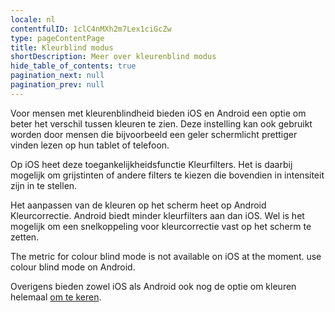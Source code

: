 ```yaml
---
locale: nl
contentfulID: 1clC4nMXh2m7Lex1ciGcZw
type: pageContentPage
title: Kleurblind modus
shortDescription: Meer over kleurenblind modus
hide_table_of_contents: true
pagination_next: null
pagination_prev: null
---
```


Voor mensen met kleurenblindheid bieden iOS en Android een optie om beter het verschil tussen kleuren te zien. Deze instelling kan ook gebruikt worden door mensen die bijvoorbeeld een geler schermlicht prettiger vinden lezen op hun tablet of telefoon.

Op iOS heet deze toegankelijkheidsfunctie Kleurfilters. Het is daarbij mogelijk om grijstinten of andere filters te kiezen die bovendien in intensiteit zijn in te stellen.

Het aanpassen van de kleuren op het scherm heet op Android Kleurcorrectie. Android biedt minder kleurfilters aan dan iOS. Wel is het mogelijk om een snelkoppeling voor kleurcorrectie vast op het scherm te zetten.

<TwoColumnBlock>
  <LeftColumn>
    <ColumnRow>
      <TextBlock
        showBackgroundColor={true}>
        The metric for colour blind mode is not available on iOS at the moment. 
        <CustomLink url="/en/stats/colour-blind-mode" label="More about colour blind mode" external={false}/>
      </TextBlock>
    </ColumnRow>
  </LeftColumn>
  <RightColumn>
    <ColumnRow>
      <PercentageBlock
        metrics={[
          { title: 'Colour blind mode', key: 'android-accessibility_is_color_blind_mode_enabled-true', isPercentage: true }
        ]}
        linkLabel="More about colour blind mode"
        linkUrl="/en/stats/colour-blind-mode">
        use colour blind mode on Android.
      </PercentageBlock>
    </ColumnRow>
  </RightColumn>
</TwoColumnBlock>

Overigens bieden zowel iOS als Android ook nog de optie om kleuren helemaal [om te keren](/nl/stats/invert-colours).